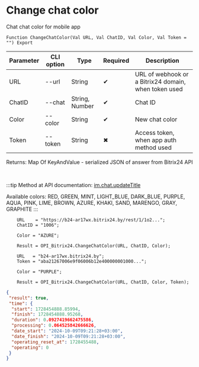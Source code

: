﻿---
sidebar_position: 8
---


# Change chat color
 Chat chat color for mobile app



`Function ChangeChatColor(Val URL, Val ChatID, Val Color, Val Token = "") Export`

  | Parameter | CLI option | Type | Required | Description |
  |-|-|-|-|-|
  | URL | --url | String | &#x2714; | URL of webhook or a Bitrix24 domain, when token used |
  | ChatID | --chat | String, Number | &#x2714; | Chat ID |
  | Color | --color | String | &#x2714; | New chat color |
  | Token | --token | String | &#x2716; | Access token, when app auth method used |

  
  Returns:  Map Of KeyAndValue - serialized JSON of answer from Bitrix24 API

<br/>

:::tip
Method at API documentation: [im.chat.updateTitle](https://dev.1c-bitrix.ru/learning/course/?COURSE_ID=93&LESSON_ID=12105)

 Available colors: RED, GREEN, MINT, LIGHT_BLUE, DARK_BLUE, PURPLE, AQUA, PINK, LIME, BROWN, AZURE, KHAKI, SAND, MARENGO, GRAY, GRAPHITE
:::
<br/>


```bsl title="1C:Enterprise/OneScript code example"
    URL    = "https://b24-ar17wx.bitrix24.by/rest/1/1o2...";
    ChatID = "1006";

    Color = "AZURE";

    Result = OPI_Bitrix24.ChangeChatColor(URL, ChatID, Color);

    URL   = "b24-ar17wx.bitrix24.by";
    Token = "aba21267006e9f06006b12e400000001000...";

    Color = "PURPLE";

    Result = OPI_Bitrix24.ChangeChatColor(URL, ChatID, Color, Token);
```
 



```json title="Result"
{
 "result": true,
 "time": {
  "start": 1728454888.85994,
  "finish": 1728454888.95268,
  "duration": 0.0927419662475586,
  "processing": 0.064525842666626,
  "date_start": "2024-10-09T09:21:28+03:00",
  "date_finish": "2024-10-09T09:21:28+03:00",
  "operating_reset_at": 1728455488,
  "operating": 0
 }
}
```
